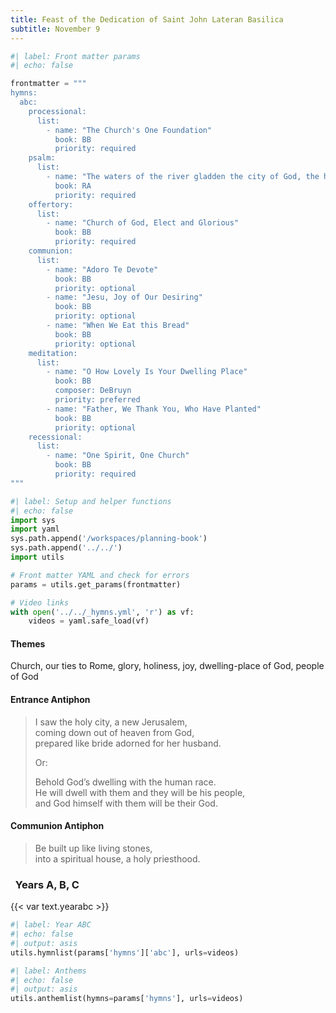 ```yaml
---
title: Feast of the Dedication of Saint John Lateran Basilica
subtitle: November 9
---
```


```python
#| label: Front matter params
#| echo: false

frontmatter = """
hymns:
  abc:
    processional:
      list:
        - name: "The Church's One Foundation"
          book: BB
          priority: required
    psalm:
      list:
        - name: "The waters of the river gladden the city of God, the holy dwelling of the Most High."
          book: RA
          priority: required
    offertory:
      list:
        - name: "Church of God, Elect and Glorious"
          book: BB
          priority: required
    communion:
      list:
        - name: "Adoro Te Devote"
          book: BB
          priority: optional
        - name: "Jesu, Joy of Our Desiring"
          book: BB
          priority: optional
        - name: "When We Eat this Bread"
          book: BB
          priority: optional
    meditation:
      list:
        - name: "O How Lovely Is Your Dwelling Place"
          book: BB
          composer: DeBruyn
          priority: preferred
        - name: "Father, We Thank You, Who Have Planted"
          book: BB
          priority: optional
    recessional:
      list:
        - name: "One Spirit, One Church"
          book: BB
          priority: required
"""
```

```python
#| label: Setup and helper functions
#| echo: false
import sys
import yaml
sys.path.append('/workspaces/planning-book')
sys.path.append('../../')
import utils

# Front matter YAML and check for errors
params = utils.get_params(frontmatter)

# Video links
with open('../../_hymns.yml', 'r') as vf:
    videos = yaml.safe_load(vf)
```

:::  {.red}
#### **Themes**
:::

Church, our ties to Rome, glory, holiness, joy, dwelling-place of God, people of God

:::  {.red}
#### **Entrance Antiphon**
:::

> I saw the holy city, a new Jerusalem,  
> coming down out of heaven from God,  
> prepared like bride adorned for her husband.  
>  
> [Or:]{.red}  
> 
> Behold God's dwelling with the human race.  
> He will dwell with them and they will be his people,  
> and God himself with them will be their God.

:::  {.red}
#### **Communion Antiphon**
:::

> Be built up like living stones,  
> into a spiritual house, a holy priesthood.

::: {.titlered}
### &nbsp; Years A, B, C
:::
{{< var text.yearabc >}}

```python
#| label: Year ABC
#| echo: false
#| output: asis
utils.hymnlist(params['hymns']['abc'], urls=videos)
```


```python
#| label: Anthems
#| echo: false
#| output: asis
utils.anthemlist(hymns=params['hymns'], urls=videos)
```
